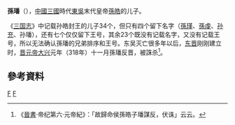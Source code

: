 '''孫璠'''（{{bd|3世紀||318年|catIdx=S}}），[[中國|中國]][[三國|三國]]時代[[孙吴|東吳]]末代皇帝[[孫皓|孫皓]]的儿子。

《[[三国志|三国志]]》中记载孙皓封王的儿子34个，但只有四个留下名字（[[孫瑾|孫瑾]]、[[孫虔|孫虔]]、[[孙充|孙充]]、孙璠），还有七个仅仅留下王号，其余23个既没有记载名字，又没有记载王号，所以无法确认孫璠的兄弟排序和王号。东吴灭亡很多年以后，[[东晋|东晋]]刚刚建立时，[[晋元帝|晋元帝]][[大兴_(东晋)|大兴]]元年（318年）十一月孫璠反晋，被誅杀<ref>《[[晉書|晉書]]·帝纪第六·元帝紀》：「故歸命侯孫皓子璠謀反，伏诛」云云。</ref>。

==參考資料==
<references/>
{{stub}}

[[Category:東吳宗室|F]]
[[Category:孫姓|F]]